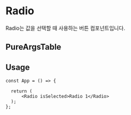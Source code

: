 
<Meta of={RadioStories} />

# Radio

Radio는 값을 선택할 때 사용하는 버튼 컴포넌트입니다.

<Canvas of={RadioStories.Playground} />


## PureArgsTable

<PureArgsTable of={Radio} />

## Usage

```tsx
const App = () => {

  return (
      <Radio isSelected>Radio 1</Radio>
  );
};
```
